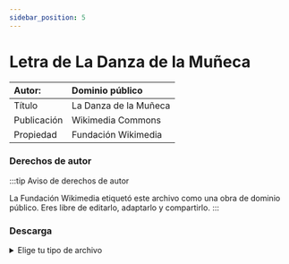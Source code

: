 ```yaml
---
sidebar_position: 5
---
```

# Letra de La Danza de la Muñeca

|Autor:| Dominio público |
|:--|:--|
|Título|La Danza de la Muñeca|
|Publicación| Wikimedia Commons|
|Propiedad|Fundación Wikimedia|

### Derechos de autor
    
:::tip Aviso de derechos de autor

La Fundación Wikimedia etiquetó este archivo como una obra de dominio público. Eres libre de editarlo, adaptarlo y compartirlo. 
:::

### Descarga
<details>
  <summary>Elige tu tipo de archivo</summary>
    <div>
        <a href="https://es.wikisource.org/wiki/La_Danza_de_la_Mu%C3%B1eca"> 📥 Letra de La Danza de la Muñeca (Enlace directo a Wikimedia Commons)</a>
        </div>  
        <div>
         <a href="https://estanteriadigitalpapalotla.s3.us-east-2.amazonaws.com/EstanteriaDigitalDePapalotla/Historia+y+Costumbres/La_Danza_de_la_Mu%C3%B1eca.pdf"> 📥 Letra de La Danza de la Muñeca (PDF)(desde la Estantería Digital de Papalotla)</a>
        </div>  
       
</details>

